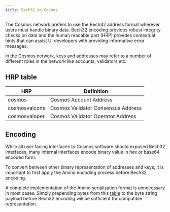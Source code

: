 ```yaml
---
title: Bech32 on Cosmos
---
```

The Cosmos network prefers to use the Bech32 address format wherever users must handle binary data. Bech32 encoding provides robust integrity checks on data and the human readable part (HRP) provides contextual hints that can assist UI developers with providing informative error messages.

In the Cosmos network, keys and addresses may refer to a number of different roles in the network like accounts, validators etc.

## HRP table

| HRP           | Definition                         |
| ------------- | ---------------------------------- |
| cosmos        | Cosmos Account Address             |
| cosmosvalcons | Cosmos Validator Consensus Address |
| cosmosvaloper | Cosmos Validator Operator Address  |

## Encoding

While all user facing interfaces to Cosmos software should exposed Bech32 interfaces, many internal interfaces encode binary value in hex or base64 encoded form.

To convert between other binary representation of addresses and keys, it is important to first apply the Amino encoding process before Bech32 encoding.

A complete implementation of the Amino serialization format is unnecessary in most cases. Simply prepending bytes from this [table](https://github.com/cometbft/cometbft/blob/main/spec/blockchain/encoding.md) to the byte string payload before Bech32 encoding will be sufficient for compatible representation.
